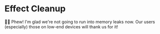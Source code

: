 # Effect Cleanup

<EpicVideo url="https://www.epicreact.dev/workshops/react-hooks/effect-cleanup/solution" />

👨‍💼 Phew! I'm glad we're not going to run into memory leaks now. Our users
(especially) those on low-end devices will thank us for it!

